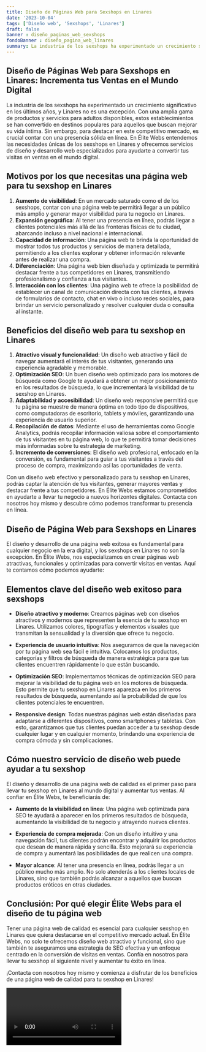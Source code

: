 ```yaml
---
title: Diseño de Páginas Web para Sexshops en Linares
date: '2023-10-04'
tags: ['Diseño web', 'Sexshops', 'Linares']
draft: false
banner : diseño_paginas_web_sexshops
fondoBanner : diseño_pagina_web_linares
summary: La industria de los sexshops ha experimentado un crecimiento significativo en los últimos años, y Linares no es una excepción. Con una amplia gama de productos y servicios para adultos disponibles, estos establecimientos se han convertido en destinos populares para aquellos que buscan mejorar su vida íntima. Sin embargo, para destacar en este competitivo mercado, es crucial contar con una presencia sólida en línea. En Élite Webs entendemos las necesidades únicas de los sexshops en Linares y ofrecemos servicios de diseño y desarrollo web especializados para ayudarte a convertir tus visitas en ventas en el mundo digital.
---
```


## Diseño de Páginas Web para Sexshops en Linares: Incrementa tus Ventas en el Mundo Digital

La industria de los sexshops ha experimentado un crecimiento significativo en los últimos años, y Linares no es una excepción. Con una amplia gama de productos y servicios para adultos disponibles, estos establecimientos se han convertido en destinos populares para aquellos que buscan mejorar su vida íntima. Sin embargo, para destacar en este competitivo mercado, es crucial contar con una presencia sólida en línea. En Élite Webs entendemos las necesidades únicas de los sexshops en Linares y ofrecemos servicios de diseño y desarrollo web especializados para ayudarte a convertir tus visitas en ventas en el mundo digital.

## Motivos por los que necesitas una página web para tu sexshop en Linares

1. **Aumento de visibilidad**: En un mercado saturado como el de los sexshops, contar con una página web te permitirá llegar a un público más amplio y generar mayor visibilidad para tu negocio en Linares. 
2. **Expansión geográfica**: Al tener una presencia en línea, podrás llegar a clientes potenciales más allá de las fronteras físicas de tu ciudad, abarcando incluso a nivel nacional e internacional.
3. **Capacidad de información**: Una página web te brinda la oportunidad de mostrar todos tus productos y servicios de manera detallada, permitiendo a los clientes explorar y obtener información relevante antes de realizar una compra.
4. **Diferenciación**: Una página web bien diseñada y optimizada te permitirá destacar frente a tus competidores en Linares, transmitiendo profesionalismo y confianza a tus visitantes.
5. **Interacción con los clientes**: Una página web te ofrece la posibilidad de establecer un canal de comunicación directa con tus clientes, a través de formularios de contacto, chat en vivo o incluso redes sociales, para brindar un servicio personalizado y resolver cualquier duda o consulta al instante.

## Beneficios del diseño web para tu sexshop en Linares

1. **Atractivo visual y funcionalidad**: Un diseño web atractivo y fácil de navegar aumentará el interés de tus visitantes, generando una experiencia agradable y memorable.
2. **Optimización SEO**: Un buen diseño web optimizado para los motores de búsqueda como Google te ayudará a obtener un mejor posicionamiento en los resultados de búsqueda, lo que incrementará la visibilidad de tu sexshop en Linares.
3. **Adaptabilidad y accesibilidad**: Un diseño web responsive permitirá que tu página se muestre de manera óptima en todo tipo de dispositivos, como computadoras de escritorio, tablets y móviles, garantizando una experiencia de usuario superior.
4. **Recopilación de datos**: Mediante el uso de herramientas como Google Analytics, podrás recopilar información valiosa sobre el comportamiento de tus visitantes en tu página web, lo que te permitirá tomar decisiones más informadas sobre tu estrategia de marketing.
5. **Incremento de conversiones**: El diseño web profesional, enfocado en la conversión, es fundamental para guiar a tus visitantes a través del proceso de compra, maximizando así las oportunidades de venta.

Con un diseño web efectivo y personalizado para tu sexshop en Linares, podrás captar la atención de tus visitantes, generar mayores ventas y destacar frente a tus competidores. En Élite Webs estamos comprometidos en ayudarte a llevar tu negocio a nuevos horizontes digitales. Contacta con nosotros hoy mismo y descubre cómo podemos transformar tu presencia en línea.

<GifSeo />

<Cta />

## Diseño de Página Web para Sexshops en Linares

El diseño y desarrollo de una página web exitosa es fundamental para cualquier negocio en la era digital, y los sexshops en Linares no son la excepción. En Élite Webs, nos especializamos en crear páginas web atractivas, funcionales y optimizadas para convertir visitas en ventas. Aquí te contamos cómo podemos ayudarte:

## Elementos clave del diseño web exitoso para sexshops

- **Diseño atractivo y moderno**: Creamos páginas web con diseños atractivos y modernos que representen la esencia de tu sexshop en Linares. Utilizamos colores, tipografías y elementos visuales que transmitan la sensualidad y la diversión que ofrece tu negocio.

- **Experiencia de usuario intuitiva**: Nos aseguramos de que la navegación por tu página web sea fácil e intuitiva. Colocamos los productos, categorías y filtros de búsqueda de manera estratégica para que tus clientes encuentren rápidamente lo que están buscando.

- **Optimización SEO**: Implementamos técnicas de optimización SEO para mejorar la visibilidad de tu página web en los motores de búsqueda. Esto permite que tu sexshop en Linares aparezca en los primeros resultados de búsqueda, aumentando así la probabilidad de que los clientes potenciales te encuentren.

- **Responsive design**: Todas nuestras páginas web están diseñadas para adaptarse a diferentes dispositivos, como smartphones y tabletas. Con esto, garantizamos que tus clientes puedan acceder a tu sexshop desde cualquier lugar y en cualquier momento, brindando una experiencia de compra cómoda y sin complicaciones.

## Cómo nuestro servicio de diseño web puede ayudar a tu sexshop

El diseño y desarrollo de una página web de calidad es el primer paso para llevar tu sexshop en Linares al mundo digital y aumentar tus ventas. Al confiar en Élite Webs, te beneficiarás de:

- **Aumento de la visibilidad en línea**: Una página web optimizada para SEO te ayudará a aparecer en los primeros resultados de búsqueda, aumentando la visibilidad de tu negocio y atrayendo nuevos clientes.

- **Experiencia de compra mejorada**: Con un diseño intuitivo y una navegación fácil, tus clientes podrán encontrar y adquirir los productos que desean de manera rápida y sencilla. Esto mejorará su experiencia de compra y aumentará las posibilidades de que realicen una compra.

- **Mayor alcance**: Al tener una presencia en línea, podrás llegar a un público mucho más amplio. No solo atenderás a los clientes locales de Linares, sino que también podrás alcanzar a aquellos que buscan productos eróticos en otras ciudades.

## Conclusión: Por qué elegir Élite Webs para el diseño de tu página web

Tener una página web de calidad es esencial para cualquier sexshop en Linares que quiera destacarse en el competitivo mercado actual. En Élite Webs, no solo te ofrecemos diseño web atractivo y funcional, sino que también te aseguramos una estrategia de SEO efectiva y un enfoque centrado en la conversión de visitas en ventas. Confía en nosotros para llevar tu sexshop al siguiente nivel y aumentar tu éxito en línea.

¡Contacta con nosotros hoy mismo y comienza a disfrutar de los beneficios de una página web de calidad para tu sexshop en Linares!

<Video />

<CtaBot job='Sexshops' city='Linares'/>

<Gmaps query='Linares+españa+maps' />